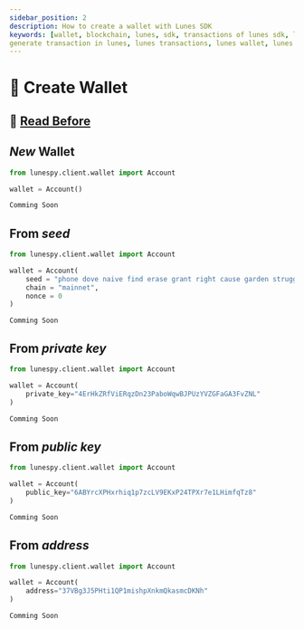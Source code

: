 ```yaml
---
sidebar_position: 2
description: How to create a wallet with Lunes SDK
keywords: [wallet, blockchain, lunes, sdk, transactions of lunes sdk, lunes sdk, generate wallet,
generate transaction in lunes, lunes transactions, lunes wallet, lunes creation wallet]
---
```



# 🔑 Create Wallet

## 🚨 [Read Before](/docs/sdk/wallet/cryptography)

## _New_ Wallet

<Tabs>
  <TabItem value="Python3" label="Python3" default>

  ```python
  from lunespy.client.wallet import Account

  wallet = Account()
  ```

  </TabItem>

  <TabItem value="JavaScript" label="JavaScript">

  ```javascript
  Comming Soon
  ```
  </TabItem>
</Tabs>

## From _seed_

<Tabs>
  <TabItem value="Python3" label="Python3" default>

  ```python
  from lunespy.client.wallet import Account

  wallet = Account(
      seed = "phone dove naive find erase grant right cause garden struggle robust ball",
      chain = "mainnet",
      nonce = 0
  )
  ```
  </TabItem>
  <TabItem value="JavaScript" label="JavaScript">

  ```
  Comming Soon
  ```

  </TabItem>
</Tabs>

## From _private key_

<Tabs>
  <TabItem value="Python3" label="Python3">

  ```python
  from lunespy.client.wallet import Account

  wallet = Account(
      private_key="4ErHkZRfViERqzDn23PaboWqwBJPUzYVZGFaGA3FvZNL"
  )
  ```

  </TabItem>
  <TabItem value="JavaScript" label="JavaScript">

  ```javascript
  Comming Soon
  ```

  </TabItem>
</Tabs>

## From _public key_

<Tabs>
  <TabItem value="Python3" label="Python3">

  ```python
  from lunespy.client.wallet import Account

  wallet = Account(
      public_key="6ABYrcXPHxrhiq1p7zcLV9EKxP24TPXr7e1LHimfqTz8"
  )
  ```

  </TabItem>
  <TabItem value="JavaScript" label="JavaScript">

  ```javascript
  Comming Soon
  ```

  </TabItem>
</Tabs>

## From _address_

<Tabs>
  <TabItem value="Python3" label="Python3">

  ```python
  from lunespy.client.wallet import Account

  wallet = Account(
      address="37VBg3J5PHti1QP1mishpXnkmQkasmcDKNh"
  )
  ```

  </TabItem>
  <TabItem value="JavaScript" label="JavaScript">

  ```javascript
  Comming Soon
  ```

  </TabItem>
</Tabs>